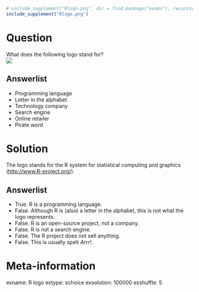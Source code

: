 ```r
# include_supplement("Rlogo.png", dir = find.package("exams"), recursive = TRUE)
include_supplement("Rlogo.png")
```

Question
========
What does the following logo stand for?
\
![](Rlogo.png)

Answerlist
----------
* Programming language
* Letter in the alphabet
* Technology company
* Search engine
* Online retailer
* Pirate word


Solution
========
The logo stands for the R system for statistical computing and graphics (<http://www.R-project.org/>).

Answerlist
----------
* True. R is a programming language.
* False. Although R is (also) a letter in the alphabet, this is not what the logo represents.
* False. R is an open-source project, not a company.
* False. R is not a search engine.
* False. The R project does not sell anything.
* False. This is usually spelt _Arrr!_.


Meta-information
================
exname: R logo
extype: schoice
exsolution: 100000
exshuffle: 5